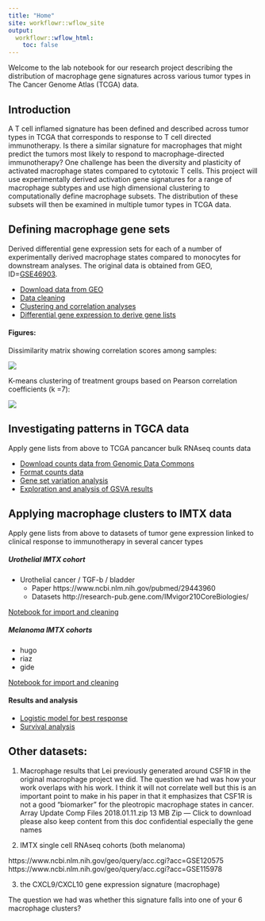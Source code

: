 ```yaml
---
title: "Home"
site: workflowr::wflow_site
output:
  workflowr::wflow_html:
    toc: false
---
```


Welcome to the lab notebook for our research project describing the distribution of macrophage gene signatures across various tumor types in The Cancer Genome Atlas (TCGA) data.

## Introduction

A T cell inflamed signature has been defined and described across tumor types in TCGA that corresponds to response to T cell directed immunotherapy. Is there a similar signature for macrophages that might predict the tumors most likely to respond to macrophage-directed immunotherapy? One challenge has been the diversity and plasticity of activated macrophage states compared to cytotoxic T cells. This project will use experimentally derived activation gene signatures for a range of macrophage subtypes and use high dimensional clustering to computationally define macrophage subsets. The distribution of these subsets will then be examined in multiple tumor types in TCGA data.

## Defining macrophage gene sets

Derived differential gene expression sets for each of a number of experimentally derived macrophage states compared to monocytes for downstream analyses. The original data is obtained from GEO, ID=[GSE46903](https://www.ncbi.nlm.nih.gov/geo/query/acc.cgi?acc=GSE46903).

 * [Download data from GEO](data_download.html)
 * [Data cleaning](preprocessing.html)
 * [Clustering and correlation analyses](clustering.html)
 * [Differential gene expression to derive gene lists](invitro_mac_dge.html)
 
#### Figures: 

 Dissimilarity matrix showing correlation scores among samples:
 
![](assets/corrmatrix.png)
 
K-means clustering of treatment groups based on Pearson correlation coefficients (k =7):

![](assets/k7cluster.png)

## Investigating patterns in TGCA data

Apply gene lists from above to TCGA pancancer bulk RNAseq counts data 

 * [Download counts data from Genomic Data Commons](tcga_download.html)
 * [Format counts data](tcga_format.html)
 * [Gene set variation analysis](ss_gsea.html)
 * [Exploration and analysis of GSVA results](gsva_results_exploration.html)

## Applying macrophage clusters to IMTX data

Apply gene lists from above to datasets of tumor gene expression linked to clinical response to immunotherapy in several cancer types

##### Urothelial IMTX cohort

* Urothelial cancer / TGF-b / bladder
  * Paper https://www.ncbi.nlm.nih.gov/pubmed/29443960  
  * Datasets http://research-pub.gene.com/IMvigor210CoreBiologies/ 

[Notebook for import and cleaning](urothelial.html)

##### Melanoma IMTX cohorts

* hugo
* riaz
* gide

[Notebook for import and cleaning](expanded_gsva.Rmd)

#### Results and analysis

* [Logistic model for best response](expanded_gsva_analysis.html)
* [Survival analysis](survival.html)


## Other datasets:

1. Macrophage results that Lei previously generated around CSF1R in the original macrophage project we did. 
The question we had was how your work overlaps with his work. I think it will not correlate well but this is an important point to make in his paper in that it emphasizes that CSF1R is not a good “biomarker” for the pleotropic macrophage states in cancer.
Array Update Comp Files 2018.01.11.zip
13 MB Zip — Click to download
please also keep content from this doc confidential especially the gene names 

2. IMTX single cell RNAseq cohorts (both melanoma)

https://www.ncbi.nlm.nih.gov/geo/query/acc.cgi?acc=GSE120575 
https://www.ncbi.nlm.nih.gov/geo/query/acc.cgi?acc=GSE115978 

3. the CXCL9/CXCL10 gene expression signature (macrophage)

The question we had was whether this signature falls into one of your 6 macrophage clusters?
